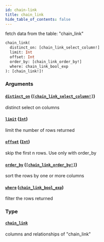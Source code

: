 ```yaml
---
id: chain-link
title: chain_link
hide_table_of_contents: false
---
```


fetch data from the table: "chain_link"

```graphql
chain_link(
  distinct_on: [chain_link_select_column!]
  limit: Int
  offset: Int
  order_by: [chain_link_order_by!]
  where: chain_link_bool_exp
): [chain_link!]!
```

### Arguments

#### [`distinct_on`](#) ([`[chain_link_select_column!]`](../enums/chain-link-select-column))

distinct select on columns

#### [`limit`](#) ([`Int`](../scalars/int))

limit the number of rows returned

#### [`offset`](#) ([`Int`](../scalars/int))

skip the first n rows. Use only with order_by

#### [`order_by`](#) ([`[chain_link_order_by!]`](../inputs/chain-link-order-by))

sort the rows by one or more columns

#### [`where`](#) ([`chain_link_bool_exp`](../inputs/chain-link-bool-exp))

filter the rows returned

### Type

#### [`chain_link`](../objects/chain-link)

columns and relationships of "chain_link"
